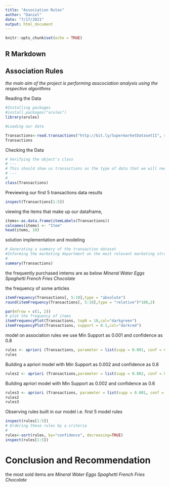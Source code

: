---
title: "Association Rules"
author: "Daniel"
date: "7/17/2021"
output: html_document
---

```{r setup, include=FALSE}
knitr::opts_chunk$set(echo = TRUE)
```

## R Markdown

## Association Rules

*the main aim of the project is performing asscociation analysis using the respective algorithms*

Reading the Data
```{r}
#Installing packages
#install.packages("arules")
library(arules)
```

```{r}
#Loading our data 

Transactions<-read.transactions("http://bit.ly/SupermarketDatasetII", sep = ",")
Transactions
```
Checking the Data 

```{r}
# Verifying the object's class
# ---
# This should show us transactions as the type of data that we will need
# ---
# 
class(Transactions)
```
Previewing our first 5 transactions data results

```{r}
inspect(Transactions[1:5])
```
viewing the items that make up our dataframe,

```{r}
items<-as.data.frame(itemLabels(Transactions))
colnames(items) <- "Item"
head(items, 10)
```
 
solution implementation and modeling

```{r}
# Generating a summary of the transaction dataset
#Informing the marketing department on the most relevant marketing strategies that will result in the highest no. of sales
# 
summary(Transactions)
```
the frequently purchased imtems are as below
 *Mineral Water* 
 *Eggs *
 *Spaghetti* 
 *French Fries* 
 *Chocolate *

 the frequency of some articles 

```{r}
itemFrequency(Transactions[, 5:10],type = "absolute")
round(itemFrequency(Transactions[, 5:10],type = "relative")*100,2)
```

```{r}
par(mfrow = c(1, 2))
# plot the frequency of items
itemFrequencyPlot(Transactions, topN = 10,col="darkgreen")
itemFrequencyPlot(Transactions, support = 0.1,col="darkred")
```
model on association rules we use Min Support as 0.001 and confidence as 0.8

```{r}
rules <- apriori (Transactions, parameter = list(supp = 0.001, conf = 0.8))
rules
```
 
Building a apriori model with Min Support as 0.002 and confidence as 0.8

```{r}
rules2 <- apriori (Transactions,parameter = list(supp = 0.002, conf = 0.8)) 
```

Building apriori model with Min Support as 0.002 and confidence as 0.6

```{r}
rules3 <- apriori (Transactions, parameter = list(supp = 0.001, conf = 0.6)) 
rules2
rules3
```

Observing rules built in our model i.e. first 5 model rules
 

```{r}
inspect(rules[1:5])
# Ordering these rules by a criteria 
# 
rules<-sort(rules, by="confidence", decreasing=TRUE)
inspect(rules[1:5])
```



# Conclusion and Recommendation

the most sold items are
*Mineral Water*
*Eggs*
*Spaghetti*
*French Fries*
*Chocolate*
 


